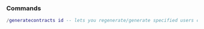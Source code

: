 ### Commands

```lua
/generatecontracts id -- lets you regenerate/generate specified users contracts
```